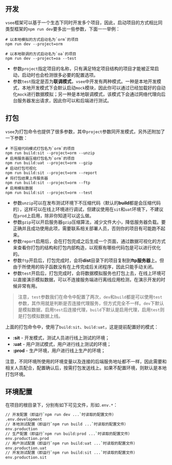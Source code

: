 
<Meta title="框架|起步（Step）/启动" />

## 开发

`vsee`框架可以基于一个生态下同时开发多个项目，因此，启动项目的方式相比同类型框架的`npm run dev`要多出一些参数，下面一一举例：

```base
# 以本地模拟的方式启动名为`orm`的项目
npm run dev --project=orm

# 以本地联调的方式启动名为`oa`的项目
npm run dev --project=oa --test
```

- 参数`project`指定项目的名称，只有满足特定项目结构的项目才能被正常启动，启动时也会检测很多必要的配置选项。
- 参数`test`指定是否为**联调模式**，`vsee`中开发有两种模式。一种是本地开发模式，本地开发模式下会默认启动`mock`模块，因此你可以通过已经加载好的自动化`mock`进行数据模拟；另一种是本地联调模式，该模式下会通过网络代理向后台服务器发出请求，因此你可以和后端进行测试。

## 打包

`vsee`为打包命令也提供了很多参数，其中`project`参数同开发模式，另外还附加了一下参数：

```base
# 不压缩代码模式打包名为`orm`的项目
npm run build:sit --project=orm --unzip
# 启用服务器压缩打包名为`orm`的项目
npm run build:uat --project=orm --gzip
# 启动打包可视化
npm run build:sit --project=orm --report
# 将打包结果上传服务器
npm run build:sit --project=orm --ftp
# 启用模拟数据
npm run build:sit --project=orm --test
```

- 参数`unzip`可以在发布测试环境下不压缩代码（默认的**build**都是会压缩代码的），这样可以在线上环境进行调试，但建议使用在`sit`和`uat`环境下，不建议在`prod`上启用，除非你知道可以这么做。
- 参数`gzip`可以开启服务器`gzip`压缩算法，减少文件大小，降低服务器负载。要正确并且成功使用此项，需要联系相关部署人员，否则你的项目有可能跑不起来。
- 参数`report`启用后，会在打包完成之后生成一个页面，通过数据可视化的方式来查看你打包的结构和打包内部构造，以观察有哪些代码包是可以进行优化的。
- 参数`ftp`开启后，打包完成时，会将**dist**目录下的项目复制到**ftp服务器**上。但由于所使用的钩子函数没有在上传完成后关闭程序，因此只能手动关闭。
- 参数`test`开启后，打包完成时，会将数据模拟服务也打包上去，在线上环境可以直接演示模拟数据，可以不连接服务端进行离线应用检测，在演示开发的时候非常有用。

> 注意，`test`参数我们在命令中配置了两次，`dev`和`build`都是可以使用`test`参数，其作用就是判断是否连接代理服务，但方式完全不一样。`dev`下默认是模拟数据，启用`test`后连接代理，`build`下默认是启用代理，启用`test`则是打包模拟数据上线。

上面的打包命令中，使用了`build:sit`、`build:uat`，这是提前配置好的模式：

- **:sit** - 开发模式，测试人员进行线上测试的环境；
- **:uat** - 用户测试模式，用户进行线上测试的环境；
- **:prod** - 生产环境，用户进行线上生产的环境；

注意，不同环境所使用的环境变量以及连接的后端服务地址都不一样，因此需要和相关人员配合，配置确认后，按需打包发送线上。如果不配置环境，则默认是本地打包环境。

## 环境配置

在项目的根目录下，分别有如下可见文件，形如`.env.*`：

```sh
// 开发配置（即运行`npm run dev ...`时读取的配置文件）
.env.development
// 本地测试配置（即运行`npm run build ...`时读取的配置文件）
env.production
// 生产配置（即运行`npm run build:prod ...`时读取的配置文件）
env.production.prod
// 用户测试配置（即运行`npm run build:uat ...`时读取的配置文件）
env.production.uat
// 开发测试配置（即运行`npm run build:sit ...`时读取的配置文件）
env.production.sit
```

